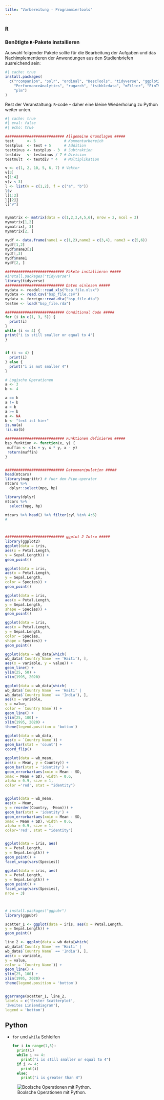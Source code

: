 ```yaml
---
title: "Vorbereitung - Programmiertools"
---
```


## `R`

### Benötigte `R`-Pakete installieren

Auswahl folgender Pakete sollte für die Bearbeitung der Aufgaben und das Nachimplementieren der Anwendungen aus den Studienbriefen ausreichend sein: 

```r
#| cache: true
install.packages(
  c("rcompanion", "polr", "ordinal", "DescTools", "tidyverse", "ggplot2", "dplyr",
    "PerformanceAnalytics", "rugarch", "tsibbledata", "mFilter", "FinTS",
    "plm")
)
```

Rest der Veranstaltung: `R`-code -- daher eine kleine Wiederholung zu Python weiter unten.

```r
#| cache: true
#| eval: false
#| echo: true

########################### Allgemeine Grundlagen #####
test      <- 5             # Kommentarbereich
testplus  <- test + 5      # Addition
testminus <- testplus - 3  # Subtraktion
testdiv   <- testminus / 7 # Division
testmult  <- testdiv * 4   # Multiplikation

v <- c(1, 2, 10, 5, 6, 7) # Vektor
v[3]
v[1:4]
v[v < 3]
l <- list(v = c(1,2), f = c("a", "b"))
l$v
l[1:2]
l[[2]]
l["v"]


mymatrix <- matrix(data = c(1,2,3,4,5,6), nrow = 2, ncol = 3)
mymatrix[1,2]
mymatrix[, 3]
mymatrix[2, ]

mydf <- data.frame(name1 = c(1,2),name2 = c(3,4), name3 = c(5,6))
mydf[1,2]
mydf$name3[1]
mydf[,3]
mydf$name1
mydf[2, ]

########################### Pakete installieren #####
#install.packages("tidyverse")
library(tidyverse)
########################### Daten einlesen #####
mydata <- readxl::read_xls("bsp_file.xlsx")
mydata <- read.csv("bsp_file.csv")
mydata <- foreign::read.dta("bsp_file.dta")
testme <- load("bsp_file.rda")

########################### Conditional Code #####
for (i in c(1, 3, 5)) {
  print(i)
}
while (i <= 4) {
print("i is still smaller or equal to 4")
}


if (i <= 4) {
  print(i)
} else {
  print("i is not smaller 4")
}

# Logische Operationen
a <- 3
b <- 4

a == b
a != b
a > b
a >= b
a <- NA
b <- "text ist hier"
is.na(a)
!is.na(b)

########################### Funktionen definieren #####
bsp_funktion <- function(x, y) {
 muffin <- c(x + y, x * y, x - y)
 return(muffin)
}


########################### Datenmanipulation #####
head(mtcars)
library(magrittr) # fuer den Pipe-operator
mtcars %>%
  dplyr::select(mpg, hp)

library(dplyr)
mtcars %>%
  select(mpg, hp)

mtcars %>% head() %>% filter(cyl %in% 4:6)
#



########################### ggplot 2 Intro #####
library(ggplot2)
ggplot(data = iris,
aes(x = Petal.Length,
y = Sepal.Length)) +
geom_point()

ggplot(data = iris,
aes(x = Petal.Length,
y = Sepal.Length,
color = Species)) +
geom_point()

ggplot(data = iris,
aes(x = Petal.Length,
y = Sepal.Length,
shape = Species)) +
geom_point()

ggplot(data = iris,
aes(x = Petal.Length,
y = Sepal.Length,
color = Species,
shape = Species)) +
geom_point()

ggplot(data = wb_data[which(
wb_data$`Country Name` == 'Haiti'), ],
aes(x = variable, y = value)) +
geom_line() +
ylim(25, 50) +
xlim(1995, 2020)

ggplot(data = wb_data[which(
wb_data$`Country Name` == 'Haiti' |
wb_data$`Country Name` == 'India'), ],
aes(x = variable,
y = value,
color = `Country Name`)) +
geom_line() +
ylim(25, 100) +
xlim(1995, 2020) +
theme(legend.position = 'bottom')

ggplot(data = wb_data,
aes(x = `Country Name`)) +
geom_bar(stat = 'count') +
coord_flip()

ggplot(data = wb_mean,
aes(x = Mean, y = Country)) +
geom_bar(stat = 'identity') +
geom_errorbar(aes(xmin = Mean - SD,
xmax = Mean + SD), width = 0.6,
alpha = 0.9, size = 1,
color ='red', stat = "identity")


ggplot(data = wb_mean,
aes(x = Mean,
y = reorder(Country, -Mean))) +
geom_bar(stat = 'identity') +
geom_errorbar(aes(xmin = Mean - SD,
xmax = Mean + SD), width = 0.6,
alpha = 0.9, size = 1,
color='red', stat = "identity")


ggplot(data = iris, aes(
x = Petal.Length,
y = Sepal.Length)) +
geom_point() +
facet_wrap(vars(Species))

ggplot(data = iris, aes(
x = Petal.Length,
y = Sepal.Length)) +
geom_point() +
facet_wrap(vars(Species),
nrow = 3)



# install.packages("ggpubr")
library(ggpubr)

scatter_1 <- ggplot(data = iris, aes(x = Petal.Length,
y = Sepal.Length)) +
geom_point()

line_2 <- ggplot(data = wb_data[which(
wb_data$`Country Name` == 'Haiti' |
wb_data$`Country Name` == 'India'), ],
aes(x = variable,
y = value,
color = `Country Name`)) +
geom_line() +
ylim(25, 100) +
xlim(1995, 2020) +
theme(legend.position = 'bottom')


ggarrange(scatter_1, line_2,
labels = c('Erster Scatterplot',
'Zweites Liniendiagram'),
legend = 'bottom')

```






## Python

-   `for` und `while` Schleifen

    ``` python
    for i in range(1,5):
      print(i)
      while i <= 4:
        print("i is still smaller or equal to 4")
      if i <= 4:
        print(i)
      else:
        print("i is greater than 4")
    ```

![Boolsche Operationen mit Python.](/figs/00_python_boolsche_operationen.png){#00_python_boolsche_operationen}
